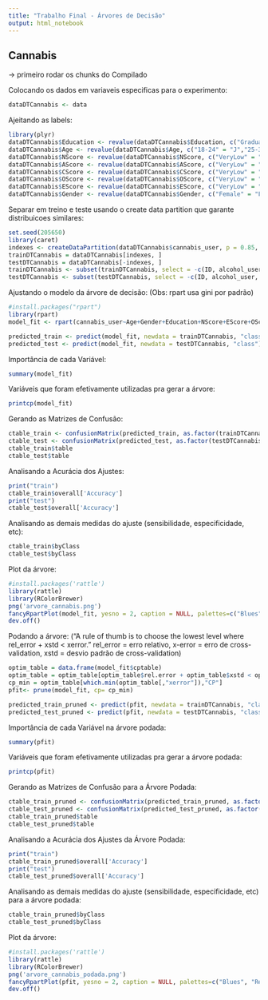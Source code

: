 ```yaml
---
title: "Trabalho Final - Árvores de Decisão"
output: html_notebook
---
```


## Cannabis

-> primeiro rodar os chunks do Compilado

Colocando os dados em variaveis especificas para o experimento:

```r
dataDTCannabis <- data
```

Ajeitando as labels:

```r
library(plyr)
dataDTCannabis$Education <- revalue(dataDTCannabis$Education, c("Graduate degree"="Gdg", "Left school"="LS", "Professional certificate/ diploma"="Pct", "Some college or university, no certificate or degree"="Uwodg", "University degree"="Udg"))
dataDTCannabis$Age <- revalue(dataDTCannabis$Age, c("18-24" = "J","25-34" = "JA", "35-44" = "A", "45+" = "MI+"))
dataDTCannabis$NScore <- revalue(dataDTCannabis$NScore, c("VeryLow" = "VL", "Low" = "L", "Average" = "A", "High" = "H", "VeryHigh" = "H"))
dataDTCannabis$AScore <- revalue(dataDTCannabis$AScore, c("VeryLow" = "VL", "Low" = "L", "Average" = "A", "High" = "H", "VeryHigh" = "H"))
dataDTCannabis$CScore <- revalue(dataDTCannabis$CScore, c("VeryLow" = "VL", "Low" = "L", "Average" = "A", "High" = "H", "VeryHigh" = "H"))
dataDTCannabis$OScore <- revalue(dataDTCannabis$OScore, c("VeryLow" = "VL", "Low" = "L", "Average" = "A", "High" = "H", "VeryHigh" = "H"))
dataDTCannabis$EScore <- revalue(dataDTCannabis$EScore, c("VeryLow" = "VL", "Low" = "L", "Average" = "A", "High" = "H", "VeryHigh" = "H"))
dataDTCannabis$Gender <- revalue(dataDTCannabis$Gender, c("Female" = "F", "Male" = "M"))

```

Separar em treino e teste usando o create data partition que garante distribuicoes similares:

```r
set.seed(205650)
library(caret)
indexes <- createDataPartition(dataDTCannabis$cannabis_user, p = 0.85, list = FALSE)
trainDTCannabis = dataDTCannabis[indexes, ]
testDTCannabis = dataDTCannabis[-indexes, ]
trainDTCannabis <- subset(trainDTCannabis, select = -c(ID, alcohol_user, ecstasy_user, stimulating_user))
testDTCannabis <- subset(testDTCannabis, select = -c(ID, alcohol_user, ecstasy_user, stimulating_user))

```

Ajustando o modelo da árvore de decisão:
(Obs: rpart usa gini por padrão)
```r
#install.packages("rpart")
library(rpart)
model_fit <- rpart(cannabis_user~Age+Gender+Education+NScore+EScore+OScore+AScore+CScore, data = trainDTCannabis, method = "class", control = list(minsplit = 20))

predicted_train <- predict(model_fit, newdata = trainDTCannabis, "class")
predicted_test <- predict(model_fit, newdata = testDTCannabis, "class")

```

Importância de cada Variável:
```r
summary(model_fit)
```

Variáveis que foram efetivamente utilizadas pra gerar a árvore:
```r
printcp(model_fit)
```

Gerando as Matrizes de Confusão:

```r
ctable_train <- confusionMatrix(predicted_train, as.factor(trainDTCannabis$cannabis_user), positive = "1")
ctable_test <- confusionMatrix(predicted_test, as.factor(testDTCannabis$cannabis_user), positive = "1")
ctable_train$table
ctable_test$table

```

Analisando a Acurácia dos Ajustes:

```r
print("train")
ctable_train$overall['Accuracy']
print("test")
ctable_test$overall['Accuracy']

```

Analisando as demais medidas do ajuste (sensibilidade, especificidade, etc):

```r
ctable_train$byClass
ctable_test$byClass
```

Plot da árvore:

```r
#install.packages('rattle')
library(rattle)
library(RColorBrewer)
png('arvore_cannabis.png')
fancyRpartPlot(model_fit, yesno = 2, caption = NULL, palettes=c("Blues", "Reds"), tweak = 1)
dev.off()
```

Podando a árvore:
("A rule of thumb is to choose the lowest level where rel_error + xstd < xerror." rel_error = erro relativo, x-error = erro de cross-validation, xstd = desvio padrão de cross-validation)

```r
optim_table = data.frame(model_fit$cptable)
optim_table = optim_table[optim_table$rel.error + optim_table$xstd < optim_table$xerror, ]
cp_min = optim_table[which.min(optim_table[,"xerror"]),"CP"]
pfit<- prune(model_fit, cp= cp_min)

predicted_train_pruned <- predict(pfit, newdata = trainDTCannabis, "class")
predicted_test_pruned <- predict(pfit, newdata = testDTCannabis, "class")

```

Importância de cada Variável na árvore podada:
```r
summary(pfit)
```

Variáveis que foram efetivamente utilizadas pra gerar a árvore podada:

```r
printcp(pfit)
```

Gerando as Matrizes de Confusão para a Árvore Podada:

```r
ctable_train_pruned <- confusionMatrix(predicted_train_pruned, as.factor(trainDTCannabis$cannabis_user), positive = "1")
ctable_test_pruned <- confusionMatrix(predicted_test_pruned, as.factor(testDTCannabis$cannabis_user), positive = "1")
ctable_train_pruned$table
ctable_test_pruned$table

```

Analisando a Acurácia dos Ajustes da Árvore Podada:

```r
print("train")
ctable_train_pruned$overall['Accuracy']
print("test")
ctable_test_pruned$overall['Accuracy']

```

Analisando as demais medidas do ajuste (sensibilidade, especificidade, etc) para a árvore podada:

```r
ctable_train_pruned$byClass
ctable_test_pruned$byClass
```

Plot da árvore:

```r
#install.packages('rattle')
library(rattle)
library(RColorBrewer)
png('arvore_cannabis_podada.png')
fancyRpartPlot(pfit, yesno = 2, caption = NULL, palettes=c("Blues", "Reds"))
dev.off()
```
